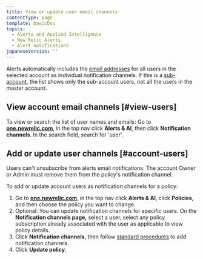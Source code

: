 ```yaml
---
title: View or update user email channels
contentType: page
template: basicDoc
topics:
  - Alerts and Applied Intelligence
  - New Relic Alerts
  - Alert notifications
japaneseVersion: ''
---
```


Alerts automatically includes the [email addresses](/docs/alerts/new-relic-alerts-beta/managing-notification-channels/notification-channels-controlling-where-send-alerts#email) for all users in the selected account as individual notification channels. If this is a [sub-account](/docs/accounts-partnerships/accounts/account-setup/creating-sub-accounts), the list shows only the sub-account users, not all the users in the master account.

## View account email channels [#view-users]

To view or search the list of user names and emails: Go to **[one.newrelic.com](https://one.newrelic.com/ "Link opens in a new window.")**, in the top nav click **Alerts & AI**, then click **Notification channels**. In the search field, search for 'user'.

## Add or update user channels [#account-users]

Users can't unsubscribe from alerts email notifications. The account Owner or Admin must remove them from the policy's notification channel.

To add or update account users as notification channels for a policy:

1. Go to **[one.newrelic.com](https://one.newrelic.com/ "Link opens in a new window.")**, in the top nav click **Alerts & AI**, click **Policies**, and then choose the policy you want to change.
2. Optional: You can update notification channels for specific users. On the **Notification channels page,** select a user, select any policy subscription already associated with the user as applicable to view policy details.
3. Click **Notification channels**, then follow [standard procedures](/docs/alerts/new-relic-alerts-beta/managing-notification-channels/add-or-remove-policy-channels) to add notification channels.
4. Click **Update policy**.
